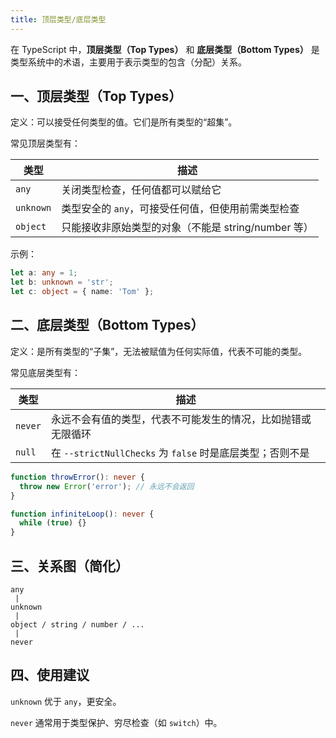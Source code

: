 ```yaml
---
title: 顶层类型/底层类型
---
```



在 TypeScript 中，**顶层类型（Top Types）** 和 **底层类型（Bottom Types）** 是类型系统中的术语，主要用于表示类型的包含（分配）关系。


## 一、顶层类型（Top Types）
定义：可以接受任何类型的值。它们是所有类型的“超集”。

常见顶层类型有：

| 类型        | 描述                                |
| --------- | --------------------------------- |
| `any`     | 关闭类型检查，任何值都可以赋给它                  |
| `unknown` | 类型安全的 `any`，可接受任何值，但使用前需类型检查      |
| `object`  | 只能接收非原始类型的对象（不能是 string/number 等） |

示例：
```ts
let a: any = 1;
let b: unknown = 'str';
let c: object = { name: 'Tom' };
```

## 二、底层类型（Bottom Types）
定义：是所有类型的“子集”，无法被赋值为任何实际值，代表不可能的类型。

常见底层类型有：

| 类型      | 描述                                           |
| ------- | -------------------------------------------- |
| `never` | 永远不会有值的类型，代表不可能发生的情况，比如抛错或无限循环     |
| `null`  | 在 `--strictNullChecks` 为 `false` 时是底层类型；否则不是 |


```ts
function throwError(): never {
  throw new Error('error'); // 永远不会返回
}

function infiniteLoop(): never {
  while (true) {}
}
```


## 三、关系图（简化）


```shell
any
 |
unknown
 |
object / string / number / ...
 |
never
```


## 四、使用建议

`unknown` 优于 `any`，更安全。

`never` 通常用于类型保护、穷尽检查（如 `switch`）中。
